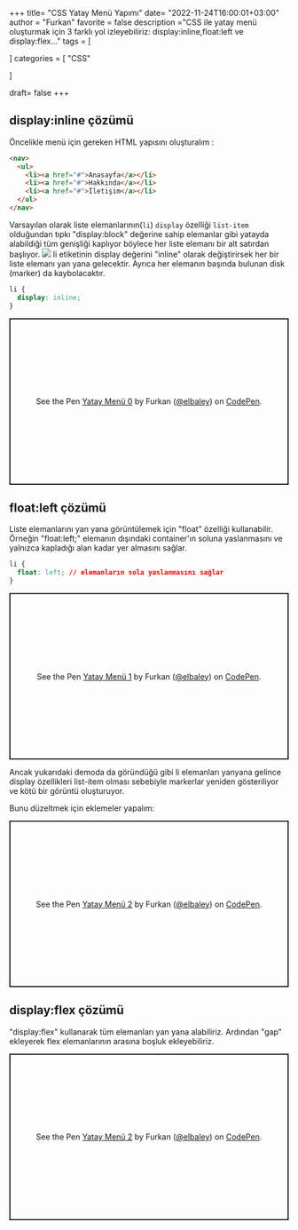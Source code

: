 +++
title= "CSS Yatay Menü Yapımı"
date= "2022-11-24T16:00:01+03:00"
author = "Furkan"
favorite = false
description ="CSS ile yatay menü oluşturmak için 3 farklı yol izleyebiliriz: display:inline,float:left ve display:flex..."
tags = [

]
categories = [
    "CSS"

]


draft= false
+++

## display:inline çözümü

Öncelikle menü için gereken HTML yapısını oluşturalım :

```html
<nav>
  <ul>
    <li><a href="#">Anasayfa</a></li>
    <li><a href="#">Hakkında</a></li>
    <li><a href="#">İletişim</a></li>
  </ul>
</nav>
```

Varsayılan olarak liste elemanlarının(`li`) `display` özelliği `list-item` olduğundan tıpkı "display:block" değerine sahip elemanlar gibi yatayda alabildiği tüm genişliği kaplıyor böylece her liste elemanı bir alt satırdan başlıyor.
![](/images/li-block-level.webp)
li etiketinin display değerini "inline" olarak değiştirirsek her bir liste elemanı yan yana gelecektir. Ayrıca her elemanın başında bulunan disk (marker) da kaybolacaktır.

```css
li {
  display: inline;
}
```

<p class="codepen" data-height="300" data-default-tab="html,result" data-slug-hash="KKeRprL" data-user="elbaley" style="height: 300px; box-sizing: border-box; display: flex; align-items: center; justify-content: center; border: 2px solid; margin: 1em 0; padding: 1em;">
  <span>See the Pen <a href="https://codepen.io/elbaley/pen/KKeRprL">
  Yatay Menü 0</a> by Furkan (<a href="https://codepen.io/elbaley">@elbaley</a>)
  on <a href="https://codepen.io">CodePen</a>.</span>
</p>
<script async src="https://cpwebassets.codepen.io/assets/embed/ei.js"></script>

## float:left çözümü

Liste elemanlarını yan yana görüntülemek için "float" özelliği kullanabilir. Örneğin "float:left;" elemanın dışındaki container'ın soluna yaslanmasını ve yalnızca kapladığı alan kadar yer almasını sağlar.

```css
li {
  float: left; // elemanların sola yaslanmasını sağlar
}
```

<p class="codepen" data-height="300" data-default-tab="html,result" data-slug-hash="QWmVeBp" data-user="elbaley" style="height: 300px; box-sizing: border-box; display: flex; align-items: center; justify-content: center; border: 2px solid; margin: 1em 0; padding: 1em;">
  <span>See the Pen <a href="https://codepen.io/elbaley/pen/QWmVeBp">
  Yatay Menü 1</a> by Furkan (<a href="https://codepen.io/elbaley">@elbaley</a>)
  on <a href="https://codepen.io">CodePen</a>.</span>
</p>
<script async src="https://cpwebassets.codepen.io/assets/embed/ei.js"></script>
Ancak yukarıdaki demoda da göründüğü gibi li elemanları yanyana gelince display özellikleri list-item olması sebebiyle markerlar yeniden gösteriliyor ve kötü bir görüntü oluşturuyor.

Bunu düzeltmek için eklemeler yapalım:

<p class="codepen" data-height="300" data-default-tab="html,result" data-slug-hash="oNydgQN" data-user="elbaley" style="height: 300px; box-sizing: border-box; display: flex; align-items: center; justify-content: center; border: 2px solid; margin: 1em 0; padding: 1em;">
  <span>See the Pen <a href="https://codepen.io/elbaley/pen/oNydgQN">
  Yatay Menü 2</a> by Furkan (<a href="https://codepen.io/elbaley">@elbaley</a>)
  on <a href="https://codepen.io">CodePen</a>.</span>
</p>
<script async src="https://cpwebassets.codepen.io/assets/embed/ei.js"></script>

## display:flex çözümü

"display:flex" kullanarak tüm elemanları yan yana alabiliriz. Ardından "gap" ekleyerek flex elemanlarının arasına boşluk ekleyebiliriz.

<p class="codepen" data-height="300" data-default-tab="html,result" data-slug-hash="LYrmEXP" data-user="elbaley" style="height: 300px; box-sizing: border-box; display: flex; align-items: center; justify-content: center; border: 2px solid; margin: 1em 0; padding: 1em;">
  <span>See the Pen <a href="https://codepen.io/elbaley/pen/LYrmEXP">
  Yatay Menü 2</a> by Furkan (<a href="https://codepen.io/elbaley">@elbaley</a>)
  on <a href="https://codepen.io">CodePen</a>.</span>
</p>
<script async src="https://cpwebassets.codepen.io/assets/embed/ei.js"></script>
